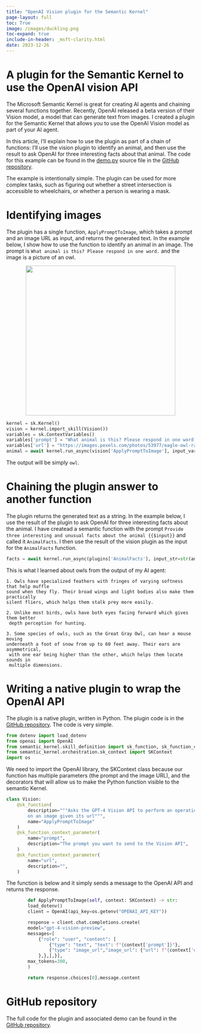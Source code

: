 ```yaml
---
title: "OpenAI Vision plugin for the Semantic Kernel"
page-layout: full
toc: True
image: /images/duckling.png
toc-expand: true
include-in-header: _msft-clarity.html
date: 2023-12-26
---
```


# A plugin for the Semantic Kernel to use the OpenAI vision API

The Microsoft Semantic Kernel is great for creating AI agents and chaining several functions together. Recently, OpenAI released a beta version of their Vision model, a model that can generate text from images. I created a plugin for the Semantic Kernel that allows you to use the OpenAI Vision model as part of your AI agent.

In this article, I'll explain how to use the plugin as part of a chain of functions: I'll use the vision plugin to identify an animal, and then use the result to ask OpenAI for three interesting facts about that animal. The code for this example can be found in the [demo.py](https://github.com/lucas-a-meyer/sk-vision-py/blob/main/demo.py) source file in the [GitHub repository](https://l.meyerperin.com/b_skvisionpy).

The example is intentionally simple. The plugin can be used for more complex tasks, such as figuring out whether a street intersection is accessible to wheelchairs, or whether a person is wearing a mask. 

# Identifying images

The plugin has a single function, `ApplyPromptToImage`, which takes a prompt and an image URL as input, and returns the generated text. In the example below, I show how to use the function to identify an animal in an image. The prompt is `What animal is this? Please respond in one word.` and the image is a picture of an owl.

<center>
![](https://images.pexels.com/photos/53977/eagle-owl-raptor-falconry-owl-53977.jpeg){height=400}
</center>

```python
kernel = sk.Kernel()
vision = kernel.import_skill(Vision())
variables = sk.ContextVariables()
variables['prompt'] = "What animal is this? Please respond in one word."
variables['url'] = "https://images.pexels.com/photos/53977/eagle-owl-raptor-falconry-owl-53977.jpeg"
animal = await kernel.run_async(vision['ApplyPromptToImage'], input_vars=variables)
```

The output will be simply `owl`.

# Chaining the plugin answer to another function

The plugin returns the generated text as a string. In the example below, I use the result of the plugin to ask OpenAI for three interesting facts about the animal. I have createad a semantic function with the prompt `Provide three interesting and unusual facts about the animal {{$input}}` and called it `AnimalFacts`. I then use the result of the vision plugin as the input for the `AnimalFacts` function.

```python
facts = await kernel.run_async(plugins['AnimalFacts'], input_str=str(animal))
```

This is what I learned about owls from the output of my AI agent:
```
1. Owls have specialized feathers with fringes of varying softness that help muffle 
sound when they fly. Their broad wings and light bodies also make them practically 
silent fliers, which helps them stalk prey more easily.

2. Unlike most birds, owls have both eyes facing forward which gives them better
 depth perception for hunting.

3. Some species of owls, such as the Great Gray Owl, can hear a mouse moving 
underneath a foot of snow from up to 60 feet away. Their ears are asymmetrical,
 with one ear being higher than the other, which helps them locate sounds in 
 multiple dimensions.
```

# Writing a native plugin to wrap the OpenAI API

The plugin is a native plugin, written in Python. The plugin code is in the [GitHub repository](https://github.com/lucas-a-meyer/sk-vision-py/blob/main/VisionPlugin.py). The code is very simple.

```python
from dotenv import load_dotenv
from openai import OpenAI
from semantic_kernel.skill_definition import sk_function, sk_function_context_parameter
from semantic_kernel.orchestration.sk_context import SKContext
import os
```

We need to import the OpenAI library, the SKContext class because our function has multiple parameters (the prompt and the image URL), and the decorators that will allow us to make the Python function visible to the semantic Kernel.

```python
class Vision:
    @sk_function(
        description="""Asks the GPT-4 Vision API to perform an operation described by the prompt
        on an image given its url""",
        name="ApplyPromptToImage"
    )
    @sk_function_context_parameter(
        name="prompt",
        description="The prompt you want to send to the Vision API",
    )
    @sk_function_context_parameter(
        name="url",
        description="",
    )
```
The function is below and it simply sends a message to the OpenAI API and returns the response.


```python
        def ApplyPromptToImage(self, context: SKContext) -> str:
        load_dotenv()
        client = OpenAI(api_key=os.getenv("OPENAI_API_KEY"))

        response = client.chat.completions.create(
        model="gpt-4-vision-preview",
        messages=[
            {"role": "user", "content": [
                {"type": "text", "text": f"{context['prompt']}"},
                {"type": "image_url","image_url": {"url": f"{context['url']}",
            },},],}],
        max_tokens=300,
        )

        return response.choices[0].message.content
```
# GitHub repository

The full code for the plugin and associated demo can be found in the [GitHub repository](https://l.meyerperin.com/b_skvisionpy).